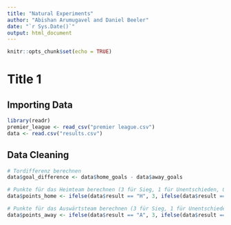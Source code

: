 ```yaml
---
title: "Natural Experiments"
author: "Abishan Arumugavel and Daniel Beeler"
date: "`r Sys.Date()`"
output: html_document
---
```


```r
knitr::opts_chunk$set(echo = TRUE)
```

# Title 1

## Importing Data
```r
library(readr)
premier_league <- read_csv("premier league.csv")
data <- read.csv("results.csv")

```

## Data Cleaning
```r
# Tordifferenz berechnen
data$goal_difference <- data$home_goals - data$away_goals

# Punkte für das Heimteam berechnen (3 für Sieg, 1 für Unentschieden, 0 für Niederlage)
data$points_home <- ifelse(data$result == "H", 3, ifelse(data$result == "D", 1, 0))

# Punkte für das Auswärtsteam berechnen (3 für Sieg, 1 für Unentschieden, 0 für Niederlage)
data$points_away <- ifelse(data$result == "A", 3, ifelse(data$result == "D", 1, 0))

```

